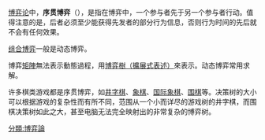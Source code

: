 {{NoteTA
|G1=Economics
}}
{{expand|time=2012-11-09T05:47:57+00:00}}
[[博弈论|博弈论]]中，'''序贯博弈'''（{{Lang-en|sequential game}}），是指在博弈中，一个参与者先于另一个参与者行动。值得注意的是，后者必须至少能获得先发者的部分行为信息，否则行为时间的先后就不会有任何效果。

[[组合博弈|组合博弈]]一般是动态博弈。

博弈[[矩陣|矩陣]]無法表示動態過程，用[[扩展形式的博弈|博弈樹（擴展式表述）]]來表示。动态博弈常用{{link-en|逆向归纳法|Backward induction}}求解。

许多棋类游戏都是序贯博弈，如[[井字棋|井字棋]]、[[象棋|象棋]]、[[国际象棋|国际象棋]]、[[围棋|围棋]]等。决策树的大小可以根据游戏的复杂性而有所不同，范围从一个小而详尽的游戏树的井字棋，而围棋决策树如此之大，甚至电脑无法完全映射出的非常复杂的博弈树。

{{博弈论}}
{{Econ-stub}}

[[分類:博弈論|分類:博弈論]]
